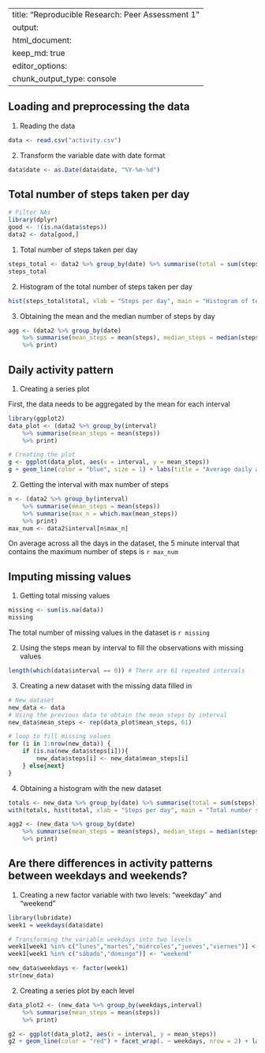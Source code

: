   
---
title: "Reproducible Research: Peer Assessment 1"
output: 
  html_document:
    keep_md: true
editor_options: 
  chunk_output_type: console
---


## Loading and preprocessing the data

1. Reading the data
```r
data <- read.csv("activity.csv")
```

2. Transform the variable date with date format
```r
data$date <- as.Date(data$date, "%Y-%m-%d")
```


## Total number of steps taken per day
```r
# Filter NAs
library(dplyr)
good <- !(is.na(data$steps))
data2 <- data[good,]
```

1. Total number of steps taken per day
```r
steps_total <- data2 %>% group_by(date) %>% summarise(total = sum(steps))
steps_total
```


2. Histogram of the total number of steps taken per day
```r
hist(steps_total$total, xlab = "Steps per day", main = "Histogram of total number steps taken per day", col = "dark green")
```


3. Obtaining the mean and the median number of steps by day
```r
agg <- (data2 %>% group_by(date) 
    %>% summarise(mean_steps = mean(steps), median_steps = median(steps)) 
    %>% print)
```


## Daily activity pattern


1. Creating a series plot


First, the data needs to be aggregated by the mean for each interval
```r
library(ggplot2)
data_plot <- (data2 %>% group_by(interval) 
    %>% summarise(mean_steps = mean(steps)) 
    %>% print)

# Creating the plot
g <- ggplot(data_plot, aes(x = interval, y = mean_steps))
g + geom_line(color = "blue", size = 1) + labs(title = "Average daily activity pattern by intervals", x = "Interval", y = "Average steps")
```


2. Getting the interval with max number of steps
```r
n <- (data2 %>% group_by(interval) 
    %>% summarise(mean_steps = mean(steps))
    %>% summarise(max_n = which.max(mean_steps))
    %>% print)
max_num <- data2$interval[n$max_n]
```


On average across all the days in the dataset, the 5 minute interval that contains the maximum number of steps is `r max_num`


## Imputing missing values


1. Getting total missing values
```r
missing <- sum(is.na(data))
missing
```
The total number of missing values in the dataset is `r missing`


2. Using the steps mean by interval to fill the observations with missing values
```r
length(which(data$interval == 0)) # There are 61 repeated intervals
```


3. Creating a new dataset with the missing data filled in
```r
# New dataset
new_data <- data
# Using the previous data to obtain the mean steps by interval
new_data$mean_steps <- rep(data_plot$mean_steps, 61)

# loop to fill missing values
for (i in 1:nrow(new_data)) {
    if (is.na(new_data$steps[i])){
        new_data$steps[i] <- new_data$mean_steps[i]
    } else{next}
}
```


4. Obtaining a histogram with the new dataset
```r
totals <- new_data %>% group_by(date) %>% summarise(total = sum(steps))
with(totals, hist(total, xlab = "Steps per day", main = "Total number steps taken per day", col = "blue"))

agg2 <- (new_data %>% group_by(date) 
    %>% summarise(mean_steps = mean(steps), median_steps = median(steps)) 
    %>% print)
```


## Are there differences in activity patterns between weekdays and weekends?


1. Creating a new factor variable with two levels: "weekday" and "weekend"
```r
library(lubridate)
week1 = weekdays(data$date)

# Transforming the variable weekdays into two levels
week1[week1 %in% c("lunes","martes","miércoles","jueves","viernes")] <- "weekday"
week1[week1 %in% c("sábado","domingo")] <- "weekend"

new_data$weekdays <- factor(week1)
str(new_data)
```


2. Creating a series plot by each level
```r
data_plot2 <- (new_data %>% group_by(weekdays,interval) 
    %>% summarise(mean_steps = mean(steps)) 
    %>% print)

g2 <- ggplot(data_plot2, aes(x = interval, y = mean_steps))
g2 + geom_line(color = "red") + facet_wrap(. ~ weekdays, nrow = 2) + labs(title = "Daily activity pattern by intervals", x = "Interval", y = "Average steps")
```
